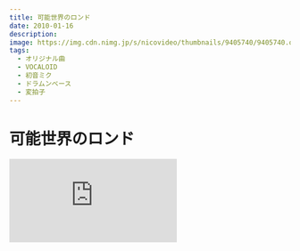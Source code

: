 ```yaml
---
title: 可能世界のロンド
date: 2010-01-16
description:
image: https://img.cdn.nimg.jp/s/nicovideo/thumbnails/9405740/9405740.original/r1280x720l?key=43303233a700433abb27d112e866b29d805a8d94fda49c1d8a4cb76a7fbb41f7
tags:
  - オリジナル曲
  - VOCALOID
  - 初音ミク
  - ドラムンベース
  - 変拍子
---
```


# 可能世界のロンド

<iframe
  width={312}
  height={176}
  src="https://ext.nicovideo.jp/thumb/sm9405740"
  scrolling="no"
  style={{ border: "solid 1px #ccc" }}
  frameBorder={0}
/>

## 収録 CD

### オリジナルアルバム

|                                    黄昏ホリック                                     |                                    セカイカタログ                                     |
| :---------------------------------------------------------------------------------: | :-----------------------------------------------------------------------------------: |
| [![黄昏ホリック](/covers/twilightholic_cover.png)](../../discography/twilightholic) | [![セカイカタログ](/covers/sekai_catalog_cover.png)](../../discography/sekaicatalog/) |

## 歌詞

<details>
<summary>クリックして表示</summary>
太陽が目覚める　せせらぎが聞こえる  
小鳥は歌いだす　僕はまだ夢の中  
海原が広がる　細波が聞こえる  
海鳥は飛び立つ　僕は途方に暮れる

青い空が覗く　風の音が聞こえる  
窓は絵を切り取る　僕はページを捲る  
喧騒に塗れる　ざわめきが聞こえる  
空気が動き出す　僕は居場所を探す

足跡は限りなく遠く　幻想は遥か近く  
ありふれた悲しみの文句　現実に微か響く  
アスタリスクは飾り嘆く　空間は｜隔て多く  
在りし日の感傷の如く 空想の海を進み行く

間違いを重ねる　蔑み疎まれる  
既視感を覚える　錯覚は正される  
言の葉を束ねる　朧げに伝わる  
意識は捩じ曲がる　認識は抉られる

コインが投げられる　現実が生まれる  
世界が動き出す　暫し居場所を探す  
サイコロが転がる　現実が生まれる  
世界が動き出す　軈て答えを探す

世界の狭間で僕は　終わらない夢を見ている  
数えきれない　不連続の波  
躱しながら　ただ記憶を巡る

足跡は限りなく遠く　幻想は遥か近く  
ありふれた悲しみの文句　現実に微か響く  
アスタリスクは飾り嘆く　空間は｜隔て多く  
在りし日の感傷の如く 空想の海を進み行く

アスタリスクは道を示す　偶然は身を潜める  
アスタリスクはただ答える　命題は解決する  
アスタリスクは道を示す　必然は身を潜める  
アスタリスクはただ哀れむ　存在は否定される

</details>
